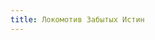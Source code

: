 ```yaml
---
title: Локомотив Забытых Истин
---
```


<ButtonCover title="Локомотив Забытых Истин" src="pic.jpg" cover/>
<QuestTag tags="Глобальный, Парный, Вестерн" />
<Audio src="The Cramps - Human Fly.mp3"/>

Железнодорожники ищут небольшую ловкую команду, чтобы совершить вылазку в самые глубины Хельгерана и разузнать как можно больше о местном ковене тёмных друидов.

Ищут ли Железнодорожники партнёрства? Что нужно этой изолированной общине на другом конце Нихерии? Этими и многими другими вопросами задаются службы Мордвина и в особенности Луата.

* Железнодорожники платят ***много*** и ***не только деньгами***.
* Сразитесь с самыми опасными тварями Нихерии — людьми, и не только.
* Возможность выступить от гвардии [Последней Республики](../../../navigation/states/luat) в отчаянной попытке отбить орду еще дальше.

**Возможный результат:** возникновение нового навыка в неизвестной дисциплине.
